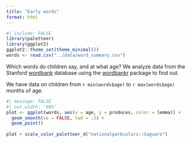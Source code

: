```yaml
---
title: "Early words"
format: html
---
```


```r
#| include: FALSE
library(paletteer)
library(ggplot2)
ggplot2::theme_set(theme_minimal())
words <- read.csv("../data/word_summary.csv")
```

Which words do children say, and at what age? We analyze data from the Stanford [wordbank](http://wordbank.stanford.edu/) database using the [wordbankr](http://langcog.github.io/wordbankr/) package to find out.

We have data on children from `r min(words$age)` to `r max(words$age)` months of age.

```r
#| message: FALSE
#| out.width: '80%'
plot <- ggplot(words, aes(x = age, y = produces, color = lemma)) + 
  geom_smooth(se = FALSE, lwd = .5) +
  geom_point() 
  
plot + scale_color_paletteer_d("nationalparkcolors::Saguaro")
```
